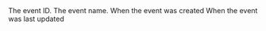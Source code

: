 <ResponseField name="id" type="string | undefined">
  The event ID.
</ResponseField>
<ResponseField name="name" type="string | undefined">
  The event name.
</ResponseField>
<ResponseField name="createdAt" type="Date | undefined">
  When the event was created
</ResponseField>
<ResponseField name="updatedAt" type="Date | undefined">
  When the event was last updated
</ResponseField>
<ResponseField name="runs" type="Run[] | undefined">
  <Expandable title="Run">
    <Snippet file="run-object.mdx" />
  </Expandable>
</ResponseField>
